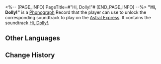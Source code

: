 <%-- [PAGE_INFO]
PageTitle=#"Hi, Dolly!"#
[END_PAGE_INFO] --%>
{{Item Infobox
|id          = 210318
|image       = Item Hi, Dolly!.png{{subst:void|<!--$UPLOAD:<<SpriteOutput/ItemFigures/210001.png>-<Item Hi, Dolly!.png>-<Item Icons>>-->}}
|type        = Disk
|invCategory = Valuables
|rarity      = 3
|effect      = 
|description = A record that can be played on the Express' phonograph. It might be a chance acquisition or a gift from someone else. All sorts of memories surge up when the music plays &mdash; the smiles, encounters, touches, and the excitement of battle. Maybe that is why people still collect records even as society rapidly advances.<br />The current record contains the track "Hi, Dolly!."
}}
{{Description|''Don't you ever leave again, Dolly!''}}
'''"Hi, Dolly!"''' is a [[Phonograph]] Record that the player can use to unlock the corresponding soundtrack to play on the [[Astral Express]]. It contains the soundtrack [[Hi, Dolly!]].

==Other Languages==
{{Other Languages
|en   = "Hi, Dolly!"
|zhs  = 《嗨，多莉！》
|zht  = 《嗨，多莉！》
|ja   = 『やあ、ドリー！』
|ko   = ≪안녕, 돌리!≫
|es   = ¡Hola, Dolly!
|fr   = «&nbsp;Hi, Dolly!&nbsp;»
|ru   = Hi, Dolly!
|th   = "Hi, Dolly!"
|vi   = "Xin Chào Dolly!"
|de   = „Hi, Dolly!“
|id   = "Hi, Dolly!"
|pt   = Hi, Dolly!
}}

==Change History==
{{Change History|2.1}}